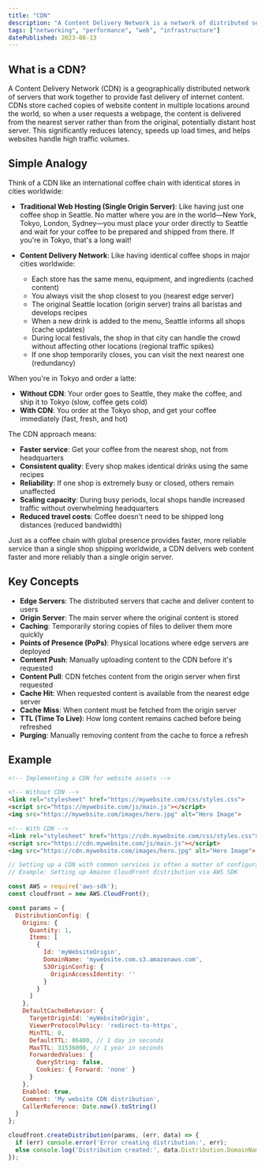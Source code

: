```yaml
---
title: "CDN"
description: "A Content Delivery Network is a network of distributed servers that deliver web content to users based on their geographic location to maximize speed and availability."
tags: ["networking", "performance", "web", "infrastructure"]
datePublished: 2023-08-13
---
```


## What is a CDN?

A Content Delivery Network (CDN) is a geographically distributed network of servers that work together to provide fast delivery of internet content. CDNs store cached copies of website content in multiple locations around the world, so when a user requests a webpage, the content is delivered from the nearest server rather than from the original, potentially distant host server. This significantly reduces latency, speeds up load times, and helps websites handle high traffic volumes.

## Simple Analogy

Think of a CDN like an international coffee chain with identical stores in cities worldwide:

- **Traditional Web Hosting (Single Origin Server)**: Like having just one coffee shop in Seattle. No matter where you are in the world—New York, Tokyo, London, Sydney—you must place your order directly to Seattle and wait for your coffee to be prepared and shipped from there. If you're in Tokyo, that's a long wait!

- **Content Delivery Network**: Like having identical coffee shops in major cities worldwide:
  - Each store has the same menu, equipment, and ingredients (cached content)
  - You always visit the shop closest to you (nearest edge server)
  - The original Seattle location (origin server) trains all baristas and develops recipes
  - When a new drink is added to the menu, Seattle informs all shops (cache updates)
  - During local festivals, the shop in that city can handle the crowd without affecting other locations (regional traffic spikes)
  - If one shop temporarily closes, you can visit the next nearest one (redundancy)

When you're in Tokyo and order a latte:
- **Without CDN**: Your order goes to Seattle, they make the coffee, and ship it to Tokyo (slow, coffee gets cold)
- **With CDN**: You order at the Tokyo shop, and get your coffee immediately (fast, fresh, and hot)

The CDN approach means:
- **Faster service**: Get your coffee from the nearest shop, not from headquarters
- **Consistent quality**: Every shop makes identical drinks using the same recipes
- **Reliability**: If one shop is extremely busy or closed, others remain unaffected
- **Scaling capacity**: During busy periods, local shops handle increased traffic without overwhelming headquarters
- **Reduced travel costs**: Coffee doesn't need to be shipped long distances (reduced bandwidth)

Just as a coffee chain with global presence provides faster, more reliable service than a single shop shipping worldwide, a CDN delivers web content faster and more reliably than a single origin server.

## Key Concepts

- **Edge Servers**: The distributed servers that cache and deliver content to users
- **Origin Server**: The main server where the original content is stored
- **Caching**: Temporarily storing copies of files to deliver them more quickly
- **Points of Presence (PoPs)**: Physical locations where edge servers are deployed
- **Content Push**: Manually uploading content to the CDN before it's requested
- **Content Pull**: CDN fetches content from the origin server when first requested
- **Cache Hit**: When requested content is available from the nearest edge server
- **Cache Miss**: When content must be fetched from the origin server
- **TTL (Time To Live)**: How long content remains cached before being refreshed
- **Purging**: Manually removing content from the cache to force a refresh

## Example

```html
<!-- Implementing a CDN for website assets -->

<!-- Without CDN -->
<link rel="stylesheet" href="https://mywebsite.com/css/styles.css">
<script src="https://mywebsite.com/js/main.js"></script>
<img src="https://mywebsite.com/images/hero.jpg" alt="Hero Image">

<!-- With CDN -->
<link rel="stylesheet" href="https://cdn.mywebsite.com/css/styles.css">
<script src="https://cdn.mywebsite.com/js/main.js"></script>
<img src="https://cdn.mywebsite.com/images/hero.jpg" alt="Hero Image">
```

```javascript
// Setting up a CDN with common services is often a matter of configuration
// Example: Setting up Amazon CloudFront distribution via AWS SDK

const AWS = require('aws-sdk');
const cloudfront = new AWS.CloudFront();

const params = {
  DistributionConfig: {
    Origins: {
      Quantity: 1,
      Items: [
        {
          Id: 'myWebsiteOrigin',
          DomainName: 'mywebsite.com.s3.amazonaws.com',
          S3OriginConfig: {
            OriginAccessIdentity: ''
          }
        }
      ]
    },
    DefaultCacheBehavior: {
      TargetOriginId: 'myWebsiteOrigin',
      ViewerProtocolPolicy: 'redirect-to-https',
      MinTTL: 0,
      DefaultTTL: 86400, // 1 day in seconds
      MaxTTL: 31536000, // 1 year in seconds
      ForwardedValues: {
        QueryString: false,
        Cookies: { Forward: 'none' }
      }
    },
    Enabled: true,
    Comment: 'My website CDN distribution',
    CallerReference: Date.now().toString()
  }
};

cloudfront.createDistribution(params, (err, data) => {
  if (err) console.error('Error creating distribution:', err);
  else console.log('Distribution created:', data.Distribution.DomainName);
});
``` 